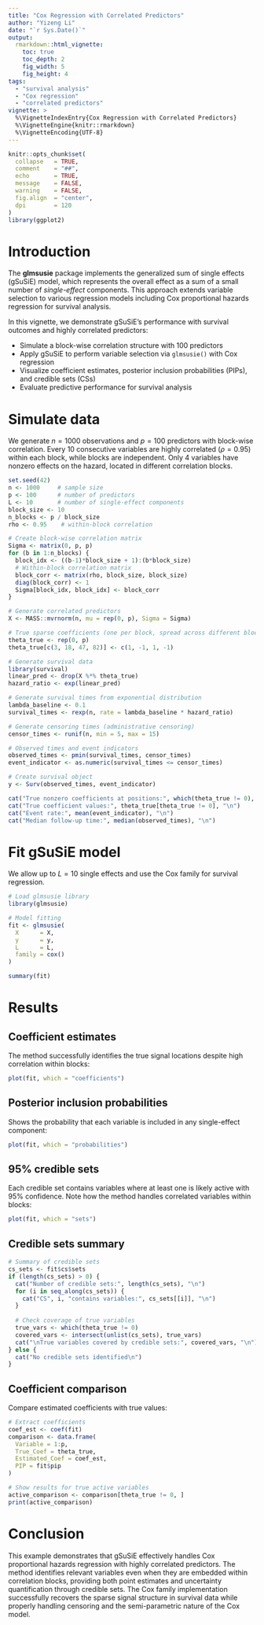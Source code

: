 ```yaml
---
title: "Cox Regression with Correlated Predictors"
author: "Yizeng Li"
date: "`r Sys.Date()`"
output:
  rmarkdown::html_vignette:
    toc: true
    toc_depth: 2
    fig_width: 5
    fig_height: 4
tags:
  - "survival analysis"
  - "Cox regression"
  - "correlated predictors"
vignette: >
  %\VignetteIndexEntry{Cox Regression with Correlated Predictors}
  %\VignetteEngine{knitr::rmarkdown}
  %\VignetteEncoding{UTF-8}
---
```

```r
knitr::opts_chunk$set(
  collapse   = TRUE,
  comment    = "##",
  echo       = TRUE,
  message    = FALSE,
  warning    = FALSE,
  fig.align  = "center",
  dpi        = 120
)
library(ggplot2)
```

# Introduction

The **glmsusie** package implements the generalized sum of single effects (gSuSiE) model, which represents the overall effect as a sum of a small number of *single-effect* components. This approach extends variable selection to various regression models including Cox proportional hazards regression for survival analysis.

In this vignette, we demonstrate gSuSiE's performance with survival outcomes and highly correlated predictors:

- Simulate a block-wise correlation structure with 100 predictors
- Apply gSuSiE to perform variable selection via `glmsusie()` with Cox regression
- Visualize coefficient estimates, posterior inclusion probabilities (PIPs), and credible sets (CSs)
- Evaluate predictive performance for survival analysis

# Simulate data

We generate $n=1000$ observations and $p=100$ predictors with block-wise correlation. Every 10 consecutive variables are highly correlated ($\rho=0.95$) within each block, while blocks are independent. Only 4 variables have nonzero effects on the hazard, located in different correlation blocks.

```r
set.seed(42)
n <- 1000     # sample size
p <- 100      # number of predictors
L <- 10       # number of single-effect components
block_size <- 10
n_blocks <- p / block_size
rho <- 0.95    # within-block correlation

# Create block-wise correlation matrix
Sigma <- matrix(0, p, p)
for (b in 1:n_blocks) {
  block_idx <- ((b-1)*block_size + 1):(b*block_size)
  # Within-block correlation matrix
  block_corr <- matrix(rho, block_size, block_size)
  diag(block_corr) <- 1
  Sigma[block_idx, block_idx] <- block_corr
}

# Generate correlated predictors
X <- MASS::mvrnorm(n, mu = rep(0, p), Sigma = Sigma)

# True sparse coefficients (one per block, spread across different blocks)
theta_true <- rep(0, p)
theta_true[c(3, 18, 47, 82)] <- c(1, -1, 1, -1)

# Generate survival data
library(survival)
linear_pred <- drop(X %*% theta_true)
hazard_ratio <- exp(linear_pred)

# Generate survival times from exponential distribution
lambda_baseline <- 0.1
survival_times <- rexp(n, rate = lambda_baseline * hazard_ratio)

# Generate censoring times (administrative censoring)
censor_times <- runif(n, min = 5, max = 15)

# Observed times and event indicators
observed_times <- pmin(survival_times, censor_times)
event_indicator <- as.numeric(survival_times <= censor_times)

# Create survival object
y <- Surv(observed_times, event_indicator)

cat("True nonzero coefficients at positions:", which(theta_true != 0), "\n")
cat("True coefficient values:", theta_true[theta_true != 0], "\n")
cat("Event rate:", mean(event_indicator), "\n")
cat("Median follow-up time:", median(observed_times), "\n")
```

# Fit gSuSiE model

We allow up to $L=10$ single effects and use the Cox family for survival regression.

```r
# Load glmsusie library
library(glmsusie)

# Model fitting
fit <- glmsusie(
  X      = X,
  y      = y,
  L      = L,
  family = cox()
)

summary(fit)
```

# Results

## Coefficient estimates

The method successfully identifies the true signal locations despite high correlation within blocks:

```r
plot(fit, which = "coefficients")
```

## Posterior inclusion probabilities

Shows the probability that each variable is included in any single-effect component:

```r
plot(fit, which = "probabilities")
```

## 95% credible sets

Each credible set contains variables where at least one is likely active with 95% confidence. Note how the method handles correlated variables within blocks:

```r
plot(fit, which = "sets")
```

## Credible sets summary
```r
# Summary of credible sets
cs_sets <- fit$cs$sets
if (length(cs_sets) > 0) {
  cat("Number of credible sets:", length(cs_sets), "\n")
  for (i in seq_along(cs_sets)) {
    cat("CS", i, "contains variables:", cs_sets[[i]], "\n")
  }
  
  # Check coverage of true variables
  true_vars <- which(theta_true != 0)
  covered_vars <- intersect(unlist(cs_sets), true_vars)
  cat("\nTrue variables covered by credible sets:", covered_vars, "\n")
} else {
  cat("No credible sets identified\n")
}
```

## Coefficient comparison

Compare estimated coefficients with true values:

```r
# Extract coefficients
coef_est <- coef(fit)
comparison <- data.frame(
  Variable = 1:p,
  True_Coef = theta_true,
  Estimated_Coef = coef_est,
  PIP = fit$pip
)

# Show results for true active variables
active_comparison <- comparison[theta_true != 0, ]
print(active_comparison)
```

# Conclusion

This example demonstrates that gSuSiE effectively handles Cox proportional hazards regression with highly correlated predictors. The method identifies relevant variables even when they are embedded within correlation blocks, providing both point estimates and uncertainty quantification through credible sets. The Cox family implementation successfully recovers the sparse signal structure in survival data while properly handling censoring and the semi-parametric nature of the Cox model.
